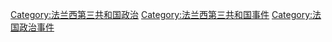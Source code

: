 [[Category:法兰西第三共和国政治|Category:法兰西第三共和国政治]]
[[Category:法兰西第三共和国事件|Category:法兰西第三共和国事件]]
[[Category:法国政治事件|Category:法国政治事件]]